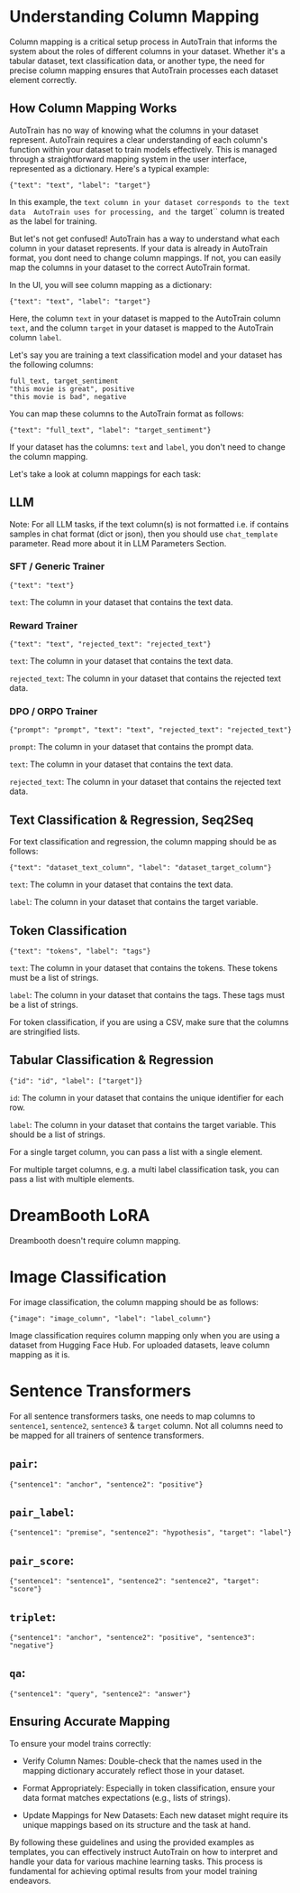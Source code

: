 # Understanding Column Mapping

Column mapping is a critical setup process in AutoTrain that informs the system 
about the roles of different columns in your dataset. Whether it's a tabular 
dataset, text classification data, or another type, the need for precise 
column mapping ensures that AutoTrain processes each dataset element correctly.

## How Column Mapping Works

AutoTrain has no way of knowing what the columns in your dataset represent. 
AutoTrain requires a clear understanding of each column's function within 
your dataset to train models effectively. This is managed through a 
straightforward mapping system in the user interface, represented as a dictionary. 
Here's a typical example:

```
{"text": "text", "label": "target"}
```

In this example, the `text column in your dataset corresponds to the text data 
AutoTrain uses for processing, and the `target`` column is treated as the 
label for training.

But let's not get confused! AutoTrain has a way to understand what each column in your dataset represents.
If your data is already in AutoTrain format, you dont need to change column mappings.
If not, you can easily map the columns in your dataset to the correct AutoTrain format.

In the UI, you will see column mapping as a dictionary:

```
{"text": "text", "label": "target"}
```

Here, the column `text` in your dataset is mapped to the AutoTrain column `text`, 
and the column `target` in your dataset is mapped to the AutoTrain column `label`.

Let's say you are training a text classification model and your dataset has the following columns:

```
full_text, target_sentiment
"this movie is great", positive
"this movie is bad", negative
```

You can map these columns to the AutoTrain format as follows:

```
{"text": "full_text", "label": "target_sentiment"}
```

If your dataset has the columns: `text` and `label`, you don't need to change the column mapping.

Let's take a look at column mappings for each task:

## LLM

Note: For all LLM tasks, if the text column(s) is not formatted i.e. if contains samples in chat format (dict or json), then you 
should use `chat_template` parameter. Read more about it in LLM Parameters Section.


### SFT / Generic Trainer

```
{"text": "text"}
```

`text`: The column in your dataset that contains the text data.


### Reward Trainer

```
{"text": "text", "rejected_text": "rejected_text"}
```

`text`: The column in your dataset that contains the text data.

`rejected_text`: The column in your dataset that contains the rejected text data.

### DPO / ORPO Trainer

```
{"prompt": "prompt", "text": "text", "rejected_text": "rejected_text"}
```

`prompt`: The column in your dataset that contains the prompt data.

`text`: The column in your dataset that contains the text data.

`rejected_text`: The column in your dataset that contains the rejected text data.


## Text Classification & Regression, Seq2Seq

For text classification and regression, the column mapping should be as follows:

```
{"text": "dataset_text_column", "label": "dataset_target_column"}
```

`text`: The column in your dataset that contains the text data.

`label`: The column in your dataset that contains the target variable.


## Token Classification


```
{"text": "tokens", "label": "tags"}
```

`text`: The column in your dataset that contains the tokens. These tokens must be a list of strings.

`label`: The column in your dataset that contains the tags. These tags must be a list of strings.

For token classification, if you are using a CSV, make sure that the columns are stringified lists.

## Tabular Classification & Regression

```
{"id": "id", "label": ["target"]}
```

`id`: The column in your dataset that contains the unique identifier for each row.

`label`: The column in your dataset that contains the target variable. This should be a list of strings.

For a single target column, you can pass a list with a single element.

For multiple target columns, e.g. a multi label classification task, you can pass a list with multiple elements.


# DreamBooth LoRA

Dreambooth doesn't require column mapping.

# Image Classification

For image classification, the column mapping should be as follows:

```
{"image": "image_column", "label": "label_column"}
```

Image classification requires column mapping only when you are using a dataset from Hugging Face Hub.
For uploaded datasets, leave column mapping as it is.

# Sentence Transformers

For all sentence transformers tasks, one needs to map columns to `sentence1`, `sentence2`, `sentence3` & `target` column.
Not all columns need to be mapped for all trainers of sentence transformers.

## `pair`:

```
{"sentence1": "anchor", "sentence2": "positive"}
```

## `pair_label`:

```
{"sentence1": "premise", "sentence2": "hypothesis", "target": "label"}
```

## `pair_score`:

```
{"sentence1": "sentence1", "sentence2": "sentence2", "target": "score"}
```

## `triplet`:

```
{"sentence1": "anchor", "sentence2": "positive", "sentence3": "negative"}
```

## `qa`:

```
{"sentence1": "query", "sentence2": "answer"}
```


## Ensuring Accurate Mapping

To ensure your model trains correctly:

- Verify Column Names: Double-check that the names used in the mapping dictionary accurately reflect those in your dataset.

- Format Appropriately: Especially in token classification, ensure your data format matches expectations (e.g., lists of strings).

- Update Mappings for New Datasets: Each new dataset might require its unique mappings based on its structure and the task at hand.

By following these guidelines and using the provided examples as templates, 
you can effectively instruct AutoTrain on how to interpret and handle your 
data for various machine learning tasks. This process is fundamental for 
achieving optimal results from your model training endeavors.
